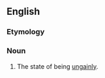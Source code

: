 ==English==

===Etymology===
{{suffix|en|ungainly|ness}}

===Noun===
{{en-noun|-|es}}

# The state of being [[ungainly]].